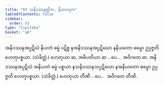 ```yaml
---
title: "93 သနိဒဿနတ္တိက, နိယတဒုက"
tableOfContents: false
sidebar:
  order: 93
type: "tipitaka"
basket: "ab"
---
```



<DynamicBreadcrumb />

<Division number="144">

<Paragraph number="342">
အနိဒဿနအပ္ပဋိဃံ နိယတံ ဓမ္မံ ပဋိစ္စ နအနိဒဿနအပ္ပဋိဃော နနိယတော ဓမ္မော ဥပ္ပဇ္ဇတိ ဟေတုပစ္စယာ. (သံခိတ္တံ.) ဟေတုယာ ဆ, အဓိပတိယာ ဆ …ပေ…  အဝိဂတေ ဆ.
</Paragraph>

<Paragraph number="343">
အနိဒဿနအပ္ပဋိဃံ အနိယတံ ဓမ္မံ ပစ္စယာ နသနိဒဿနသပ္ပဋိဃော နအနိယတော ဓမ္မော ဥပ္ပဇ္ဇတိ ဟေတုပစ္စယာ. (သံခိတ္တံ.) ဟေတုယာ တီဏိ …ပေ…  အဝိဂတေ တီဏိ.
</Paragraph>
</Division>